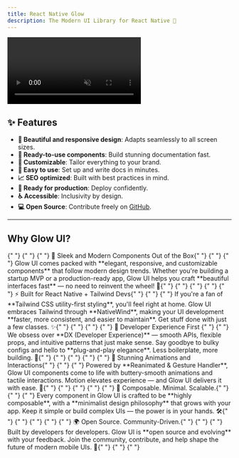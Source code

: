 ```yaml
---
title: React Native Glow
description: The Modern UI Library for React Native 💅
---
```


<div className="flex justify-center items-center my-8">
  <video
    src="video.mp4"
    autoPlay
    muted
    loop
    className="rounded-2xl"
    style={{ width: "80%", maxWidth: "960px", height: "auto" }}
  />

</div>

## ✨ Features

- **🌟 Beautiful and responsive design**: Adapts seamlessly to all screen sizes.
- **🧩 Ready-to-use components**: Build stunning documentation fast.
- **🎨 Customizable**: Tailor everything to your brand.
- **🚀 Easy to use**: Set up and write docs in minutes.
- **📈 SEO optimized**: Built with best practices in mind.
- **🔧 Ready for production**: Deploy confidently.
- **♿ Accessible**: Inclusivity by design.
- **💻 Open Source**: Contribute freely on [GitHub](https://github.com/rit3zh/glow-ui).

---

<div className="text-center my-12">
  <h2 className="text-3xl font-semibold">Why Glow UI?</h2>
  <div className="w-16 h-1 bg-indigo-500 mt-2 mx-auto rounded-full" />
</div>

<Accordion type="multiple">
  {" "}
  <AccordionItem value="reason-1">
    {" "}
    <AccordionTrigger>
      {" "}
      💅 Sleek and Modern Components Out of the Box{" "}
    </AccordionTrigger>{" "}
    <AccordionContent>
      {" "}
      Glow UI comes packed with **elegant, responsive, and customizable
      components** that follow modern design trends. Whether you're building a
      startup MVP or a production-ready app, Glow UI helps you craft **beautiful
      interfaces fast** — no need to reinvent the wheel! 🎨{" "}
    </AccordionContent>{" "}
  </AccordionItem>{" "}
  <AccordionItem value="reason-2">
    {" "}
    <AccordionTrigger>
      {" "}
      ⚡ Built for React Native + Tailwind Devs{" "}
    </AccordionTrigger>{" "}
    <AccordionContent>
      {" "}
      If you're a fan of **Tailwind CSS utility-first styling**, you'll feel
      right at home. Glow UI embraces Tailwind through **NativeWind**, making
      your UI development **faster, more consistent, and easier to maintain**.
      Get stuff done with just a few classes. ✨{" "}
    </AccordionContent>{" "}
  </AccordionItem>{" "}
  <AccordionItem value="reason-3">
    {" "}
    <AccordionTrigger> 🚀 Developer Experience First </AccordionTrigger>{" "}
    <AccordionContent>
      {" "}
      We obsess over **DX (Developer Experience)** — smooth APIs, flexible
      props, and intuitive patterns that just make sense. Say goodbye to bulky
      configs and hello to **plug-and-play elegance**. Less boilerplate, more
      building. 🔧{" "}
    </AccordionContent>{" "}
  </AccordionItem>{" "}
  <AccordionItem value="reason-4">
    {" "}
    <AccordionTrigger>
      {" "}
      🎥 Stunning Animations and Interactions{" "}
    </AccordionTrigger>{" "}
    <AccordionContent>
      {" "}
      Powered by **Reanimated & Gesture Handler**, Glow UI components come to
      life with buttery-smooth animations and tactile interactions. Motion
      elevates experience — and Glow UI delivers it with ease. 🌈{" "}
    </AccordionContent>{" "}
  </AccordionItem>{" "}
  <AccordionItem value="reason-5">
    {" "}
    <AccordionTrigger>
      {" "}
      🧩 Composable. Minimal. Scalable.{" "}
    </AccordionTrigger>{" "}
    <AccordionContent>
      {" "}
      Every component in Glow UI is crafted to be **highly composable**, with a
      **minimalist design philosophy** that grows with your app. Keep it simple
      or build complex UIs — the power is in your hands. 🛠️{" "}
    </AccordionContent>{" "}
  </AccordionItem>{" "}
  <AccordionItem value="reason-6">
    {" "}
    <AccordionTrigger>
      {" "}
      🌍 Open Source. Community-Driven.{" "}
    </AccordionTrigger>{" "}
    <AccordionContent>
      {" "}
      Built by developers for developers. Glow UI is **open source and
      evolving** with your feedback. Join the community, contribute, and help
      shape the future of modern mobile UIs. 💖{" "}
    </AccordionContent>{" "}
  </AccordionItem>{" "}
</Accordion>
